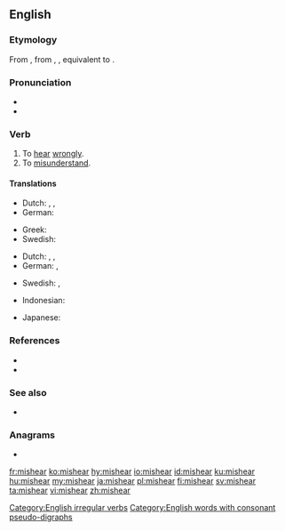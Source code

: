 ==English==

===Etymology===
From {{etyl|enm|en}} {{m|enm|misheren}}, from {{etyl|ang|en}} {{m|ang|mishȳran}}, {{m|ang|mishīeran||to hear amiss, not listen to, disobey}}, equivalent to {{prefix|mis|hear|lang=en}}.

===Pronunciation===
* {{IPA|/mɪsˈhɪə(ɹ)/|lang=en}}
* {{rhymes|ɪə(ɹ)|lang=en}}

===Verb===
{{en-verb|mishears|mishearing|misheard}}

# To [[hear]] [[wrongly]].
# To [[misunderstand]].

====Translations====
{{trans-top|to hear wrongly}}
* Dutch: {{t-check|nl|[[mis]] [[verstaan]]}} <!-- was "[[mis]] [[verstaan]]" - assumed sum-of-parts; if an idiom, remove the wikilinks to the individual words. see [[User:Kephir/gadgets/xte#Translation_fixing]] -->, {{t-check|nl|[[verkeerd]][[verstaan]]}} <!-- was "[[verkeerd]][[ verstaan]]" - assumed sum-of-parts; if an idiom, remove the wikilinks to the individual words. see [[User:Kephir/gadgets/xte#Translation_fixing]] -->, {{t-check|nl|[[slecht]] [[horen]]}} <!-- was "[[slecht]] [[horen]]" - assumed sum-of-parts; if an idiom, remove the wikilinks to the individual words. see [[User:Kephir/gadgets/xte#Translation_fixing]] -->
* German: {{t+|de|verhören|alt=sich verhören}}
{{trans-mid}}
* Greek: {{t+|el|παρακούω}}
* Swedish: {{t|sv|missuppfatta}}
{{trans-bottom}}

{{trans-top|to understand wrongly}}
* Dutch: {{t-check|nl|[[mis]] [[verstaan]]}} <!-- was "[[mis]] [[verstaan]]" - assumed sum-of-parts; if an idiom, remove the wikilinks to the individual words. see [[User:Kephir/gadgets/xte#Translation_fixing]] -->, {{t-check|nl|[[verkeerd]] [[verstaan]]}} <!-- was "[[verkeerd]] [[verstaan]]" - assumed sum-of-parts; if an idiom, remove the wikilinks to the individual words. see [[User:Kephir/gadgets/xte#Translation_fixing]] -->, {{t-check|nl|[[slecht]] [[begrijpen]]}} <!-- was "[[slecht]] [[begrijpen]]" - assumed sum-of-parts; if an idiom, remove the wikilinks to the individual words. see [[User:Kephir/gadgets/xte#Translation_fixing]] -->
* German: {{t|de|missverstehen}}, {{t+|de|verhören|alt=sich verhören}}
{{trans-mid}}
* Swedish: {{t|sv|missuppfatta}}, {{t+|sv|missförstå}}
{{trans-bottom}}

{{checktrans-top}}
* Indonesian: {{t-check|id|[[salah]] [[dengar]]}} <!-- was "[[salah]] [[dengar]]" - assumed sum-of-parts; if an idiom, remove the wikilinks to the individual words. see [[User:Kephir/gadgets/xte#Translation_fixing]] -->
{{trans-mid}}
* Japanese: {{t-check|ja|聞き間違う|tr=[[ききまちがう]], kiki-machigau|sc=Jpan}}
{{trans-bottom}}

===References===
* {{R:Century 1911}}
* {{R:Webster 1913}}

===See also===
* {{l|en|lapsus auris}}

===Anagrams===
* {{l|en|meharis}}

[[Category:English irregular verbs]]
[[Category:English words with consonant pseudo-digraphs]]

[[fr:mishear]]
[[ko:mishear]]
[[hy:mishear]]
[[io:mishear]]
[[id:mishear]]
[[ku:mishear]]
[[hu:mishear]]
[[my:mishear]]
[[ja:mishear]]
[[pl:mishear]]
[[fi:mishear]]
[[sv:mishear]]
[[ta:mishear]]
[[vi:mishear]]
[[zh:mishear]]